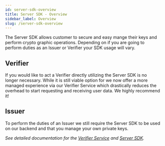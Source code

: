 ```yaml
---
id: server-sdk-overview
title: Server SDK - Overview
sidebar_label: Overview
slug: /server-sdk-overview
---
```



The Server SDK allows customer to secure and easy mange their keys and perform crypto graphic operations. Depending on if you are going to perform duties as an Issuer or Verifier your SDK usage will vary.

## Verifier
If you would like to act a <Tip type="verifier">Verifier</Tip> directly utilizing the Server SDK is no longer necessary. While it is still viable option for we now offer a more managed experience via our Verifier Service which drastically reduces the overhead to start requesting and receiving user data. We highly recommend it!

## Issuer
To perform the duties of an <Tip type="issuer">Issuer</Tip> we still require the Server SDK to be used on our backend and that you manage your own private keys.

*See detailed documentation for the [Verifier Service](/verifier-service) and [Server SDK](/server-sdk).*